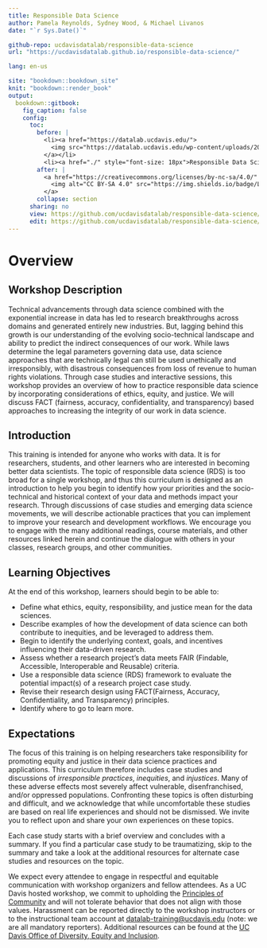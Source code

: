 ```yaml
---
title: Responsible Data Science
author: Pamela Reynolds, Sydney Wood, & Michael Livanos
date: "`r Sys.Date()`"

github-repo: ucdavisdatalab/responsible-data-science
url: "https://ucdavisdatalab.github.io/responsible-data-science/"

lang: en-us

site: "bookdown::bookdown_site"
knit: "bookdown::render_book"
output:
  bookdown::gitbook:
    fig_caption: false
    config:
      toc:
        before: |
          <li><a href="https://datalab.ucdavis.edu/">
            <img src="https://datalab.ucdavis.edu/wp-content/uploads/2019/07/datalab-logo-full-color-rgb-1.png" style="height: 100%; width: 100%; object-fit: contain" />
          </a></li>
          <li><a href="./" style="font-size: 18px">Responsible Data Science</a></li>
        after: |
          <a href="https://creativecommons.org/licenses/by-nc-sa/4.0/" target="_blank">
            <img alt="CC BY-SA 4.0" src="https://img.shields.io/badge/License-CC%20BY--NC--SA%204.0-lightgrey.svg" style="float: right; padding-right: 10px;" />
          </a>
        collapse: section
      sharing: no
      view: https://github.com/ucdavisdatalab/responsible-data-science/blob/master/%s
      edit: https://github.com/ucdavisdatalab/responsible-data-science/edit/master/%s
---
```


# Overview {-}

## Workshop Description

Technical advancements through data science combined with the exponential increase in data has led to research breakthroughs across domains and generated entirely new industries. But, lagging behind this growth is our understanding of the evolving socio-technical landscape and ability to predict the indirect consequences of our work. While laws determine the legal parameters governing data use, data science approaches that are technically legal can still be used unethically and irresponsibly, with disastrous consequences from loss of revenue to human rights violations. Through case studies and interactive sessions, this workshop provides an overview of how to practice responsible data science by incorporating considerations of ethics, equity, and justice. We will discuss FACT (fairness, accuracy, confidentiality, and transparency) based approaches to increasing the integrity of our work in data science.

## Introduction

This training is intended for anyone who works with data. It is for researchers, students, and other learners who are interested in becoming better data scientists. The topic of responsible data science (RDS) is too broad for a single workshop, and thus this curriculum is designed as an introduction to help you begin to identify how your priorities and the socio-technical and historical context of your data and methods impact your research. Through discussions of case studies and emerging data science movements, we will describe actionable practices that you can implement to improve your research and development workflows. We encourage you to engage with the many additional readings, course materials, and other resources linked herein and continue the dialogue with others in your classes, research groups, and other communities.


## Learning Objectives

At the end of this workshop, learners should begin to be able to:

* Define what ethics, equity, responsibility, and justice mean for the data sciences.
* Describe examples of how the development of data science can both contribute to inequities, and be leveraged to address them.
* Begin to identify the underlying context, goals, and incentives influencing their data-driven research.
* Assess whether a research project’s data meets FAIR (Findable, Accessible, Interoperable and Reusable) criteria.
* Use a responsible data science (RDS) framework to evaluate the potential impact(s) of a research project case study.
* Revise their research design using FACT(Fairness, Accuracy, Confidentiality, and Transparency) principles.
* Identify where to go to learn more.


## Expectations

The focus of this training is on helping researchers take responsibility for promoting equity and justice in their data science practices and applications. This curriculum therefore includes case studies and discussions of *irresponsible practices*, *inequities*, and *injustices*. Many of these adverse effects most severely affect vulnerable, disenfranchised, and/or oppressed populations. Confronting these topics is often disturbing and difficult, and we acknowledge that while uncomfortable these studies are based on real life experiences and should not be dismissed. We invite you to reflect upon and share your own experiences on these topics. 

Each case study starts with a brief overview and concludes with a summary. If you find a particular case study to be traumatizing, skip to the summary and take a look at the additional resources for alternate case studies and resources on the topic.

We expect every attendee to engage in respectful and equitable communication with workshop organizers and fellow attendees. As a UC Davis hosted workshop, we commit to upholding the [Principles of Community](https://diversity.ucdavis.edu/principles-community) and will not tolerate behavior that does not align with those values. Harassment can be reported directly to the workshop instructors or to the instructional team account at [datalab-training@ucdavis.edu](mailto:datalab-training@ucdavis.edu) (note: we are all mandatory reporters). Additional resources can be found at the [UC Davis Office of Diversity, Equity and Inclusion](https://diversity.ucdavis.edu/reporting-issues-bullying-harassment-discrimination-bias-or-misconduct).